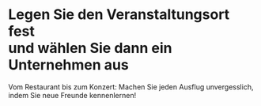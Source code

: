 # Legen Sie den Veranstaltungsort fest<br/>und wählen Sie dann ein Unternehmen aus

Vom Restaurant bis zum Konzert: Machen Sie jeden Ausflug unvergesslich, indem Sie neue Freunde kennenlernen!
